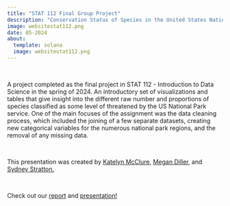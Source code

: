 ```yaml
---
title: "STAT 112 Final Group Project"
description: "Conservation Status of Species in the United States National Parks"
image: websitestat112.png
date: 05-2024
about:
  template: solana
  image: websitestat112.png
---
```


\

A project completed as the final project in STAT 112 - Introduction to Data Science in the spring of 2024. An introductory set of visualizations and tables that give insight into the different raw number and proportions of species classified as some level of threatened by the US National Park service. One of the main focuses of the assignment was the data cleaning process, which included the joining of a few separate datasets, creating new categorical variables for the numerous national park regions, and the removal of any missing data.

\

This presentation was created by [Katelyn McClure](https://katelynmcclure.github.io), [Megan Diller](https://www.linkedin.com/in/megan-diller-96b44b238/), and [Sydney Stratton.](https://www.linkedin.com/in/sydney-stratton-b345a2243/) 

\

Check out our [report](https://github.com/katelynmcclure/STAT112/tree/main) and [presentation!](https://docs.google.com/presentation/d/17ZKjrO5rHn9257kclH3qPhR-3JHm-JfDD94XIt4WQg4/edit?usp=sharing)

